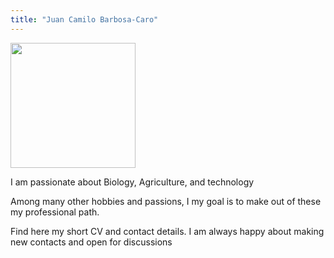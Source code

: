 ```yaml
---
title: "Juan Camilo Barbosa-Caro"
---
```



![](images/FOTO.png){width=200}

I am passionate about Biology, Agriculture, and technology

Among many other hobbies and passions, I my goal is to make out of these my professional path. 

Find here my short CV and contact details.
I am always happy about making new contacts and open for discussions